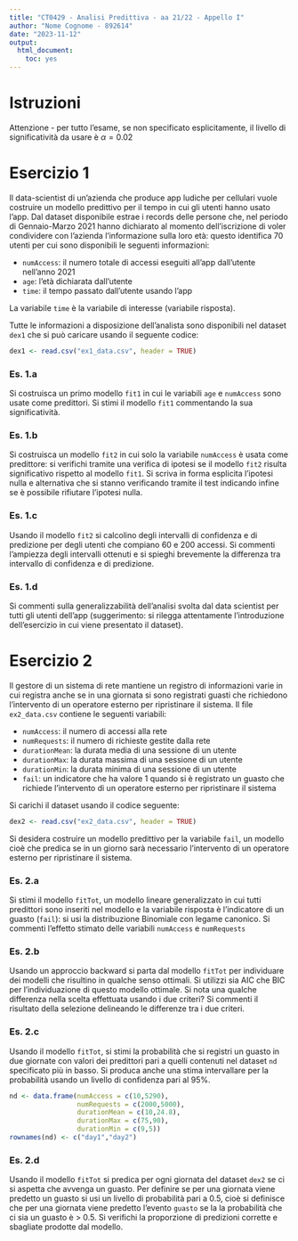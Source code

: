 ```yaml
---
title: "CT0429 - Analisi Predittiva - aa 21/22 - Appello I"
author: "Nome Cognome - 892614"
date: "2023-11-12"
output: 
  html_document: 
    toc: yes
---
```


# Istruzioni

Attenzione - per tutto l'esame, se non specificato esplicitamente, il livello di significatività da usare è $\alpha = 0.02$


# Esercizio 1

Il data-scientist di un'azienda che produce app ludiche per cellulari vuole costruire un modello predittivo per il tempo in cui gli utenti hanno usato l'app. Dal dataset disponibile estrae i records delle persone che, nel periodo di Gennaio-Marzo 2021 hanno dichiarato al momento dell'iscrizione di voler condividere con l'azienda l'informazione sulla loro età: questo identifica 70 utenti per cui sono disponibili le seguenti informazioni: 

* `numAccess`: il numero totale di accessi eseguiti all'app dall'utente nell'anno 2021
* `age`: l'età dichiarata dall'utente
* `time`: il tempo passato dall'utente usando l'app 

La variabile `time` è la variabile di interesse (variabile risposta). 

Tutte le informazioni a disposizione dell'analista sono disponibili nel dataset `dex1` che si può caricare usando il seguente codice: 

```r
dex1 <- read.csv("ex1_data.csv", header = TRUE)
```

### Es. 1.a 

Si costruisca un primo modello `fit1` in cui le variabili `age` e `numAccess` sono usate come predittori. Si stimi il modello `fit1` commentando la sua significatività. 




### Es. 1.b 

Si costruisca un modello `fit2` in cui solo la variabile `numAccess` è usata come predittore: si verifichi tramite una verifica di ipotesi se il modello `fit2` risulta significativo rispetto al modello `fit1`. Si scriva in forma esplicita l'ipotesi nulla e alternativa che si stanno verificando tramite il test indicando infine se è possibile rifiutare l'ipotesi nulla. 



### Es. 1.c

Usando il modello `fit2` si calcolino degli intervalli di confidenza e di predizione per degli utenti che compiano 60 e 200 accessi. Si commenti l'ampiezza degli intervalli ottenuti e si spieghi brevemente la differenza tra intervallo di confidenza e di predizione.  






### Es. 1.d

Si commenti sulla generalizzabilità dell'analisi svolta dal data scientist per tutti gli utenti dell'app (suggerimento: si rilegga attentamente l'introduzione dell'esercizio in cui viene presentato il dataset).




# Esercizio 2

Il gestore di un sistema di rete mantiene un registro di informazioni varie in cui registra anche se in una giornata si sono registrati guasti che richiedono l'intervento di un operatore esterno per ripristinare il sistema. Il file `ex2_data.csv` contiene le seguenti variabili: 


* `numAccess`: il numero di accessi alla rete
* `numRequests`: il numero di richieste gestite dalla rete
* `durationMean`: la durata media di una sessione di un utente
* `durationMax`: la durata massima di una sessione di un utente 
* `durationMin`: la durata minima di una sessione di un utente
* `fail`: un indicatore che ha valore 1 quando si è registrato un guasto che richiede l'intervento di un operatore esterno per ripristinare il sistema 

Si carichi il dataset usando il codice seguente:  

```r
dex2 <- read.csv("ex2_data.csv", header = TRUE)
```

Si desidera costruire un modello predittivo per la variabile `fail`, un modello cioè che predica se in un giorno sarà necessario l'intervento di un operatore esterno per ripristinare il sistema. 

### Es. 2.a 

Si stimi il modello `fitTot`, un modello lineare generalizzato in cui tutti predittori sono inseriti nel modello e la variabile risposta è l'indicatore di un guasto (`fail`): si usi la distribuzione Binomiale con legame canonico. 
Si commenti l'effetto stimato delle variabili `numAccess` e `numRequests`





### Es. 2.b

Usando un approccio backward si parta dal modello `fitTot` per individuare dei modelli che risultino in qualche senso ottimali. Si utilizzi sia AIC che BIC per l'individuazione di questo modello ottimale. Si nota una qualche differenza nella scelta effettuata usando i due criteri? Si commenti il risultato della selezione delineando le differenze tra i due criteri. 





### Es. 2.c 

Usando il modello `fitTot`, si stimi la probabilità che si registri un guasto in due giornate con valori dei predittori pari a quelli contenuti nel dataset `nd` specificato più in basso. Si produca anche una stima intervallare per la probabilità usando un livello di confidenza pari al 95\%.

```r
nd <- data.frame(numAccess = c(10,5290), 
                 numRequests = c(2000,5000), 
                 durationMean = c(10,24.8), 
                 durationMax = c(75,90), 
                 durationMin = c(9,5))
rownames(nd) <- c("day1","day2")
```





### Es. 2.d

Usando il modello `fitTot` si predica per ogni giornata del dataset `dex2` se ci si aspetta che avvenga un guasto. Per definire se per una giornata viene predetto un guasto si usi un livello di probabilità pari a 0.5, cioè si definisce che per una giornata viene predetto l'evento `guasto` se la la probabilità che ci sia un guasto è > 0.5. Si verifichi la proporzione di predizioni corrette e sbagliate prodotte dal modello. 



